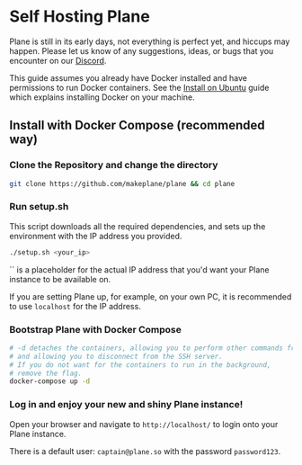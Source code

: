 # Self Hosting Plane


Plane is still in its early days, not everything is perfect yet, and
hiccups may happen. Please let us know of any suggestions, ideas, or bugs that
you encounter on our [Discord](https://discord.com/invite/A92xrEGCge).

This guide assumes you already have Docker installed
and have permissions to run Docker containers.
See the [Install on Ubuntu](https://docs.docker.com/engine/install/ubuntu/)
guide which explains installing Docker on your machine.

## Install with Docker Compose (recommended way)

### Clone the Repository and change the directory

```bash
git clone https://github.com/makeplane/plane && cd plane
```

### Run setup.sh

This script downloads all the required dependencies,
and sets up the environment with the IP address you provided.

```bash
./setup.sh <your_ip>
```

<Note>
`<your_ip>` is a placeholder for the actual IP address
that you'd want your Plane instance to be available on.

If you are setting Plane up, for example, on your own PC,
it is recommended to use `localhost` for the IP address.
</Note>

### Bootstrap Plane with Docker Compose

```bash
# -d detaches the containers, allowing you to perform other commands from the same shell
# and allowing you to disconnect from the SSH server.
# If you do not want for the containers to run in the background,
# remove the flag.
docker-compose up -d
```

### Log in and enjoy your new and shiny Plane instance!
  
Open your browser and navigate to `http://localhost/` to login onto your Plane instance.
  
There is a default user: `captain@plane.so` with the password `password123`.
